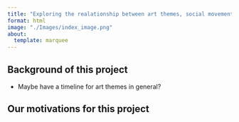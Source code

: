 ```yaml
---
title: "Exploring the realationship between art themes, social movements and the economy!"
format: html
image: "./Images/index_image.png"
about:
  template: marquee
---
```


## Background of this project
* Maybe have a timeline for art themes in general?

## Our motivations for this project
